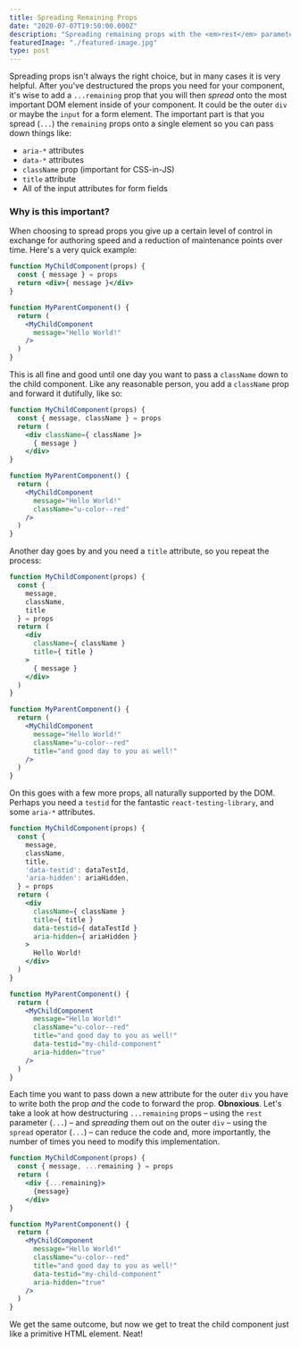 ```yaml
---
title: Spreading Remaining Props
date: "2020-07-07T19:50:00.000Z"
description: "Spreading remaining props with the <em>rest</em> parameter and <em>spread</em> operator (<code>...</code>) is a great way to simplify your components when used properly. Here are the ins and outs of spreading remaining props."
featuredImage: "./featured-image.jpg"
type: post
---
```


Spreading props isn't always the right choice, but in many cases it is very helpful.  After you've destructured the props you need for your component, it's wise to add a `...remaining` prop that you will then *spread* onto the most important DOM element inside of your component.  It could be the outer `div` or maybe the `input` for a form element.  The important part is that you spread (`...`) the `remaining` props onto a single element so you can pass down things like:

- `aria-*` attributes
- `data-*` attributes
- `className` prop (important for CSS-in-JS)
- `title` attribute
- All of the input attributes for form fields

### Why is this important?

When choosing to spread props you give up a certain level of control in exchange for authoring speed and a reduction of maintenance points over time.  Here's a very quick example:

```jsx
function MyChildComponent(props) {
  const { message } = props
  return <div>{ message }</div>
}

function MyParentComponent() {
  return (
    <MyChildComponent
      message="Hello World!"
    />
  )
}
```

This is all fine and good until one day you want to pass a `className` down to the child component.  Like any reasonable person, you add a `className` prop and forward it dutifully, like so:

```jsx
function MyChildComponent(props) {
  const { message, className } = props
  return (
    <div className={ className }>
      { message }
    </div>
}

function MyParentComponent() {
  return (
    <MyChildComponent
      message="Hello World!"
      className="u-color--red"
    />
  )
}
```

Another day goes by and you need a `title` attribute, so you repeat the process:

```jsx
function MyChildComponent(props) {
  const {
    message,
    className,
    title
  } = props
  return (
    <div
      className={ className }
      title={ title }
    >
      { message }
    </div>
  )
}

function MyParentComponent() {
  return (
    <MyChildComponent
      message="Hello World!"
      className="u-color--red"
      title="and good day to you as well!"
    />
  )
}
```

On this goes with a few more props, all naturally supported by the DOM.  Perhaps you need a `testid` for the fantastic `react-testing-library`, and some `aria-*` attributes.

```jsx
function MyChildComponent(props) {
  const {
    message,
    className,
    title,
    'data-testid': dataTestId,
    'aria-hidden': ariaHidden,
  } = props
  return (
    <div
      className={ className }
      title={ title }
      data-testid={ dataTestId }
      aria-hidden={ ariaHidden }
    >
      Hello World!
    </div>
  )
}

function MyParentComponent() {
  return (
    <MyChildComponent
      message="Hello World!"
      className="u-color--red"
      title="and good day to you as well!"
      data-testid="my-child-component"
      aria-hidden="true"
    />
  )
}
```

Each time you want to pass down a new attribute for the outer `div` you have to write both the prop *and* the code to forward the prop.  **Obnoxious**.  Let's take a look at how destructuring `...remaining` props – using the `rest` parameter (`...`) – and *spreading* them out on the outer `div` – using the `spread` operator (`...`) – can reduce the code and, more importantly, the number of times you need to modify this implementation.

```jsx
function MyChildComponent(props) {
  const { message, ...remaining } = props
  return (
    <div {...remaining}>
      {message}
    </div>
}

function MyParentComponent() {
  return (
    <MyChildComponent
      message="Hello World!"
      className="u-color--red"
      title="and good day to you as well!"
      data-testid="my-child-component"
      aria-hidden="true"
    />
  )
}
```

We get the same outcome, but now we get to treat the child component just like a primitive HTML element.  Neat!